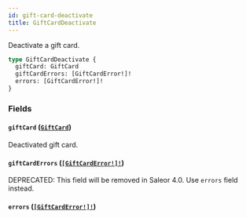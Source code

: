 ```yaml
---
id: gift-card-deactivate
title: GiftCardDeactivate
---
```


Deactivate a gift card.

```graphql
type GiftCardDeactivate {
  giftCard: GiftCard
  giftCardErrors: [GiftCardError!]!
  errors: [GiftCardError!]!
}
```

### Fields

#### `giftCard` ([`GiftCard`](/developer/api-reference/objects/gift-card))

Deactivated gift card.

#### `giftCardErrors` ([`[GiftCardError!]!`](/developer/api-reference/objects/gift-card-error))

<span class="badge badge--warning">DEPRECATED: This field will be removed in Saleor 4.0. Use `errors` field instead.</span>

#### `errors` ([`[GiftCardError!]!`](/developer/api-reference/objects/gift-card-error))
